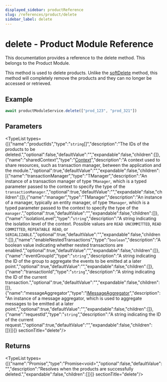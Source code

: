 ```yaml
---
displayed_sidebar: productReference
slug: /references/product/delete
sidebar_label: delete
---
```



# delete - Product Module Reference

This documentation provides a reference to the delete method. This belongs to the Product Module.

This method is used to delete products. Unlike the [softDelete](product.IProductModuleService.softDelete.mdx) method, this method will completely remove the products and they can no longer be accessed or retrieved.

## Example

```ts
await productModuleService.delete(["prod_123", "prod_321"])
```

## Parameters

<TypeList types={[{"name":"productIds","type":"`string`[]","description":"The IDs of the products to be deleted.","optional":false,"defaultValue":"","expandable":false,"children":[]},{"name":"sharedContext","type":"[Context](../../interfaces/product.Context.mdx)","description":"A context used to share resources, such as transaction manager, between the application and the module.","optional":true,"defaultValue":"","expandable":false,"children":[{"name":"transactionManager","type":"TManager","description":"An instance of a transaction manager of type `TManager`, which is a typed parameter passed to the context to specify the type of the `transactionManager`.","optional":true,"defaultValue":"","expandable":false,"children":[]},{"name":"manager","type":"TManager","description":"An instance of a manager, typically an entity manager, of type `TManager`, which is a typed parameter passed to the context to specify the type of the `manager`.","optional":true,"defaultValue":"","expandable":false,"children":[]},{"name":"isolationLevel","type":"`string`","description":"A string indicating the isolation level of the context. Possible values are `READ UNCOMMITTED`, `READ COMMITTED`, `REPEATABLE READ`, or `SERIALIZABLE`.","optional":true,"defaultValue":"","expandable":false,"children":[]},{"name":"enableNestedTransactions","type":"`boolean`","description":"A boolean value indicating whether nested transactions are enabled.","optional":true,"defaultValue":"","expandable":false,"children":[]},{"name":"eventGroupId","type":"`string`","description":"A string indicating the ID of the group to aggregate the events to be emitted at a later point.","optional":true,"defaultValue":"","expandable":false,"children":[]},{"name":"transactionId","type":"`string`","description":"A string indicating the ID of the current transaction.","optional":true,"defaultValue":"","expandable":false,"children":[]},{"name":"messageAggregator","type":"[IMessageAggregator](../../interfaces/product.IMessageAggregator.mdx)","description":"An instance of a message aggregator, which is used to aggregate messages to be emitted at a later point.","optional":true,"defaultValue":"","expandable":false,"children":[]},{"name":"requestId","type":"`string`","description":"A string indicating the ID of the current request.","optional":true,"defaultValue":"","expandable":false,"children":[]}]}]}  sectionTitle="delete"/>

## Returns

<TypeList types={[{"name":"Promise","type":"Promise&#60;void&#62;","optional":false,"defaultValue":"","description":"Resolves when the products are successfully deleted.","expandable":false,"children":[]}]}  sectionTitle="delete"/>
